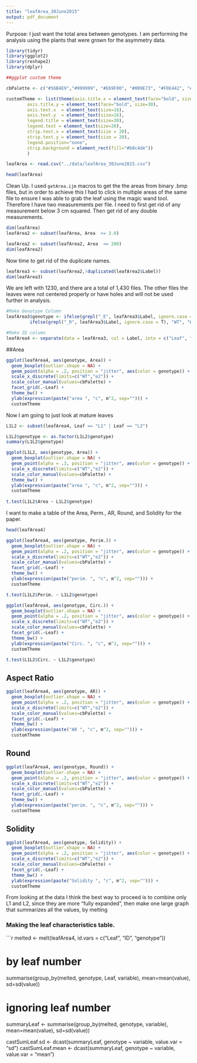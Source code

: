```yaml
---
title: "leafArea_30June2015"
output: pdf_document
---
```


Purpose: I just want the total area between genotypes. I am performing the analysis using the plants that were grown for the asymmetry data.

```r
library(tidyr)
library(ggplot2)
library(reshape2)
library(dplyr)

##ggplot custom theme

cbPalette <- c("#56B4E9","#999999", "#E69F00", "#009E73", "#F0E442", "#0072B2", "#D55E00", "#CC79A7")

customTheme <- list(theme(axis.title.x = element_text(face="bold", size=30), 
        axis.title.y = element_text(face="bold", size=30), 
        axis.text.x  = element_text(size=16),
        axis.text.y  = element_text(size=16),
        legend.title = element_text(size=30),
        legend.text = element_text(size=20),
        strip.text.x = element_text(size = 20),
        strip.text.y = element_text(size = 20),
        legend.position="none", 
        strip.background = element_rect(fill="#b0c4de"))
        )
```


```r
leafArea <- read.csv("../data/leafArea_30June2015.csv")

head(leafArea)
```

Clean Up.  I used `getArea.ijm` macros to get the the areas from binary .bmp files, but in order to achieve this I had to click in multiple areas of the same file to ensure I was able to grab the leaf using the magic wand tool. Therefore I have two measurements per file.  I need to first get rid of any measurement below 3 cm squared. Then get rid of any double measurements.

```r
dim(leafArea)
leafArea2 <- subset(leafArea, Area  >= 3.0)

leafArea2 <- subset(leafArea2, Area  <= 200)
dim(leafArea2)
```

Now time to get rid of the duplicate names.

```r
leafArea3 <- subset(leafArea2,!duplicated(leafArea2$Label))
dim(leafArea3)
```

We are left with 1230, and there are a total of 1,430 files.  The other files the leaves were not centered properly or have holes and will not be used further in analysis.

```r
#Make Genotype Column
leafArea3$genotype <- ifelse(grepl("_E", leafArea3$Label, ignore.case = T), "e2", 
         ifelse(grepl("_R", leafArea3$Label, ignore.case = T), "WT", "WT"))

#Make ID column
leafArea4 <- separate(data = leafArea3, col = Label, into = c("Leaf", "ID"), sep = "_")

```

##Area
```r
ggplot(leafArea4, aes(genotype, Area)) +
  geom_boxplot(outlier.shape = NA) +
  geom_point(alpha = .2, position = "jitter", aes(color = genotype)) +
  scale_x_discrete(limits=c("WT","e2")) +
  scale_color_manual(values=cbPalette) +
  facet_grid(.~Leaf) +
  theme_bw() +
  ylab(expression(paste("area ", "c", m^2, sep=""))) +
  customTheme

```

Now I am going to just look at mature leaves

```r
L1L2 <- subset(leafArea4, Leaf == "L1" | Leaf == "L2")

L1L2$genotype <- as.factor(L1L2$genotype)
summary(L1L2$genotype) 

ggplot(L1L2, aes(genotype, Area)) +
  geom_boxplot(outlier.shape = NA) +
  geom_point(alpha = .3, position = "jitter", aes(color = genotype)) +
  scale_x_discrete(limits=c("WT","e2")) +
  scale_color_manual(values=cbPalette) +
  theme_bw() +
  ylab(expression(paste("area ", "c", m^2, sep=""))) +
  customTheme
  
t.test(L1L2$Area ~ L1L2$genotype)
```

I want to make a table of the Area, Perm., AR, Round, and Solidity for the paper. 

```r
head(leafArea4)

ggplot(leafArea4, aes(genotype, Perim.)) +
  geom_boxplot(outlier.shape = NA) +
  geom_point(alpha = .2, position = "jitter", aes(color = genotype)) +
  scale_x_discrete(limits=c("WT","e2")) +
  scale_color_manual(values=cbPalette) +
  facet_grid(.~Leaf) +
  theme_bw() +
  ylab(expression(paste("perim. ", "c", m^2, sep=""))) +
  customTheme

t.test(L1L2$Perim. ~ L1L2$genotype)
```

```r
ggplot(leafArea4, aes(genotype, Circ.)) +
  geom_boxplot(outlier.shape = NA) +
  geom_point(alpha = .2, position = "jitter", aes(color = genotype)) +
  scale_x_discrete(limits=c("WT","e2")) +
  scale_color_manual(values=cbPalette) +
  facet_grid(.~Leaf) +
  theme_bw() +
  ylab(expression(paste("Circ. ", "c", m^2, sep=""))) +
  customTheme

t.test(L1L2$Circ. ~ L1L2$genotype)
```

## Aspect Ratio
```r
ggplot(leafArea4, aes(genotype, AR)) +
  geom_boxplot(outlier.shape = NA) +
  geom_point(alpha = .2, position = "jitter", aes(color = genotype)) +
  scale_x_discrete(limits=c("WT","e2")) +
  scale_color_manual(values=cbPalette) +
  facet_grid(.~Leaf) +
  theme_bw() +
  ylab(expression(paste("AR ", "c", m^2, sep=""))) +
  customTheme
```

## Round

```r
ggplot(leafArea4, aes(genotype, Round)) +
  geom_boxplot(outlier.shape = NA) +
  geom_point(alpha = .2, position = "jitter", aes(color = genotype)) +
  scale_x_discrete(limits=c("WT","e2")) +
  scale_color_manual(values=cbPalette) +
  facet_grid(.~Leaf) +
  theme_bw() +
  ylab(expression(paste("perim. ", "c", m^2, sep=""))) +
  customTheme
```

## Solidity

```r
ggplot(leafArea4, aes(genotype, Solidity)) +
  geom_boxplot(outlier.shape = NA) +
  geom_point(alpha = .2, position = "jitter", aes(color = genotype)) +
  scale_x_discrete(limits=c("WT","e2")) +
  scale_color_manual(values=cbPalette) +
  facet_grid(.~Leaf) +
  theme_bw() +
  ylab(expression(paste("Solidity ", "c", m^2, sep=""))) +
  customTheme
```

From looking at the data I think the best way to proceed is to combine only L1 and L2, since they are more "fully expanded", then make one large graph that summarizes all the values, by melting 

### Making the leaf characteristics table.

```r
melted <- melt(leafArea4, id.vars = c("Leaf", "ID", "genotype"))

# by leaf number
summarise(group_by(melted, genotype, Leaf, variable),
          mean=mean(value), sd=sd(value))

# ignoring leaf number
summaryLeaf <- summarise(group_by(melted, genotype, variable),
          mean=mean(value), sd=sd(value))

castSumLeaf.sd <- dcast(summaryLeaf, genotype ~ variable, value.var = "sd") 
castSumLeaf.mean <- dcast(summaryLeaf, genotype ~ variable, value.var = "mean")

